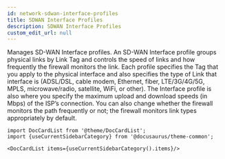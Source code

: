 ```yaml
---
id: network-sdwan-interface-profiles
title: SDWAN Interface Profiles
description: SDWAN Interface Profiles
custom_edit_url: null
---
```




Manages SD-WAN Interface profiles.  An SD-WAN Interface profile groups physical links by Link Tag and
controls the speed of links and how frequently the firewall monitors the link. Each profile specifies
the Tag that you apply to the physical interface and also specifies the type of Link that interface
is (ADSL/DSL, cable modem, Ethernet, fiber, LTE/3G/4G/5G, MPLS, microwave/radio, satellite, WiFi, or
other). The Interface profile is also where you specify the maximum upload and download speeds (in Mbps)
of the ISP’s connection. You can also change whether the firewall monitors the path frequently or not;
the firewall monitors link types appropriately by default.




```mdx-code-block
import DocCardList from '@theme/DocCardList';
import {useCurrentSidebarCategory} from '@docusaurus/theme-common';

<DocCardList items={useCurrentSidebarCategory().items}/>
```
      